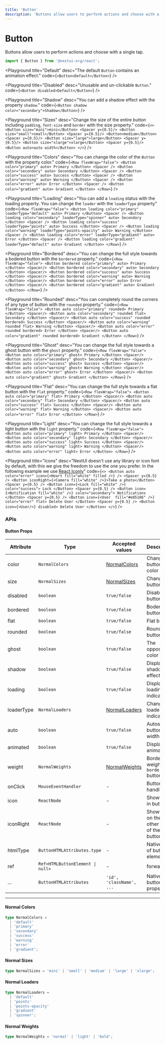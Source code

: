 ```yaml
---
title: 'Button'
description: 'Buttons allow users to perform actions and choose with a single tap.'
---
```


# Button

<Text>
  Buttons allow users to perform actions and choose with a single tap.
</Text>

```jsx
import { Button } from '@nextui-org/react';
```

<Playground
  title="Default"
  desc="The default `Button` contains an animation effect."
  code={`
<Button>Default</Button>
`}
/>

<Playground
  title="Disabled"
  desc="Unusable and un-clickable `Button`."
  code={`
<Button disabled>Default</Button>
`}
/>

<Playground
  title="Shadow"
  desc="You can add a shadow effect with the property `shadow`."
  code={`
 <Button shadow color="secondary">Shadow</Button>
`}
/>

<Playground
  title="Sizes"
  desc="Change the size of the entire button including `padding`, `font-size` and `border` with the size property."
  code={`
<>
    <Button size="mini">mini</Button>
    <Spacer y={0.5}/>
    <Button size="small">small</Button>
    <Spacer y={0.5}/>
    <Button>medium</Button>
    <Spacer y={0.5}/>
    <Button size="large">large</Button>
    <Spacer y={0.5}/>
    <Button size="xlarge">xlarge</Button>
    <Spacer y={0.5}/>
    <Button auto>auto width</Button>
</>
`}
/>

<Playground
  title="Colors"
  desc="You can change the color of the `Button` with the property color."
  code={`
<Row flexWrap="false">
  <Button color="primary" auto>
    Primary
  </Button>
  <Spacer />
  <Button color="secondary" auto>
    Secondary
  </Button>
  <Spacer />
  <Button color="success" auto>
    Success
  </Button>
  <Spacer />
  <Button color="warning" auto>
    Warning
  </Button>
  <Spacer />
  <Button color="error" auto>
    Error
  </Button>
  <Spacer />
  <Button color="gradient" auto>
    Gradient
  </Button>
</Row>
`}
/>

<Playground
  title="Loading"
  desc="You can add a `loading` status with the loading property. You can change the `loader` with the `loaderType` property"
  code={`
<Row flexWrap="false">
  <Button loading color="primary" loaderType="default" auto>
    Primary
  </Button>
  <Spacer />
  <Button loading color="secondary" loaderType="spinner" auto>
    Secondary
  </Button>
  <Spacer />
  <Button loading color="success" loaderType="points" auto>
    Success
  </Button>
  <Spacer />
  <Button loading color="warning" loaderType="points-opacity" auto>
    Warning
  </Button>
  <Spacer />
  <Button loading color="error" loaderType="gradient" auto>
    Error
  </Button>
  <Spacer />
  <Button loading color="gradient" loaderType="default" auto>
    Gradient
  </Button>
</Row>
`}
/>

<Playground
  title="Bordered"
  desc="You can change the full style towards a bodered button with the `bordered` property."
  code={`
 <Row flexWrap="false">
    <Button bordered color="primary" auto>
      Primary
    </Button>
    <Spacer/>
    <Button bordered color="secondary" auto>
      Secondary
    </Button>
    <Spacer/>
    <Button bordered color="success" auto>
      Success
    </Button>
    <Spacer/>
    <Button bordered color="warning" auto>
      Warning
    </Button>
    <Spacer/>
    <Button bordered color="error" auto>
      Error
    </Button>
    <Spacer/>
    <Button bordered color="gradient" auto>
      Gradient
    </Button>
 </Row>
`}
/>

<Playground
  title="Rounded"
  desc="You can completely round the corners of any type of button with the `rounded` property."
  code={`
 <Row flexWrap="false">
    <Button auto color="primary" rounded>
      Primary
    </Button>
    <Spacer/>
    <Button auto color="secondary" rounded flat>
      Secondary
    </Button>
    <Spacer/>
    <Button auto color="success" rounded bordered>
      Success
    </Button>
    <Spacer/>
    <Button auto color="warning" rounded flat>
      Warning
    </Button>
    <Spacer/>
    <Button auto color="error" rounded bordered>
      Error
    </Button>
    <Spacer/>
    <Button auto color="gradient" rounded bordered>
      Gradient
    </Button>
 </Row>
`}
/>

<Playground
  title="Ghost"
  desc="You can change the full style towards a ghost button with the `ghost` property."
  code={`
 <Row flexWrap="false">
    <Button auto color="primary" ghost>
      Primary
    </Button>
    <Spacer/>
    <Button auto color="secondary" ghost>
      Secondary
    </Button>
    <Spacer/>
    <Button auto color="success" ghost>
      Success
    </Button>
    <Spacer/>
    <Button auto color="warning" ghost>
      Warning
    </Button>
    <Spacer/>
    <Button auto color="error" ghost>
      Error
    </Button>
    <Spacer/>
    <Button auto color="gradient" ghost>
      Gradient
    </Button>
 </Row>
`}
/>

<Playground
  title="Flat"
  desc="You can change the full style towards a flat button with the `flat` property."
  code={`
 <Row flexWrap="false">
     <Button auto color="primary" flat>
      Primary
    </Button>
    <Spacer/>
    <Button auto color="secondary" flat>
      Secondary
    </Button>
    <Spacer/>
    <Button auto color="success" flat>
      Success
    </Button>
    <Spacer/>
    <Button auto color="warning" flat>
      Warning
    </Button>
    <Spacer/>
    <Button auto color="error" flat>
      Error
    </Button>
 </Row>
`}
/>

<Playground
  title="Light"
  desc="You can change the full style towards a light button with the `light` property."
  code={`
 <Row flexWrap="false">
    <Button auto color="primary" light>
      Primary
    </Button>
    <Spacer/>
    <Button auto color="secondary" light>
      Secondary
    </Button>
    <Spacer/>
    <Button auto color="success" light>
      Success
    </Button>
    <Spacer/>
    <Button auto color="warning" light>
      Warning
    </Button>
    <Spacer/>
    <Button auto color="error" light>
      Error
    </Button>
 </Row>
`}
/>

<Playground
  title="Icons"
  desc="NextUI doesn't use any library or icon font by default, with this we give the freedom to use the one you prefer. In the following example we use [React Iconly](https://react-iconly.jrgarciadev.com)"
  code={`
 <>
    <Button auto color="error" icon={<Heart fill="white" filled />} />
    <Spacer y={0.5} />
    <Button iconRight={<Camera fill="white" />}>Take a photo</Button>
    <Spacer y={0.5} />
    <Button icon={<Lock fill="white" />} color="success">
        Lock
    </Button>
    <Spacer y={0.5} />
    <Button icon={<Notification fill="white" />} color="secondary">
        Notifications
    </Button>
    <Spacer y={0.5} />
    <Button icon={<User  fill="#e85186" />} color="error" flat>
        Delete User
    </Button>
    <Spacer y={0.5} />
    <Button icon={<User/>} disabled>
        Delete User
    </Button>
</>
`}
/>

<Spacer y={3} />

### APIs

<Spacer y={2} />

#### Button Props

| Attribute  | Type                                            | Accepted values                  | Description                               | Default   |
| ---------- | ----------------------------------------------- | -------------------------------- | ----------------------------------------- | --------- |
| color      | `NormalColors`                                  | [NormalColors](#normal-colors)   | Change button color                       | `default` |
| size       | `NormalSizes`                                   | [NormalSizes](#normal-sizes)     | Change button size                        | `medium`  |
| disabled   | `boolean`                                       | `true/false`                     | Disable button                            | `false`   |
| bordered   | `boolean`                                       | `true/false`                     | Bodered button                            | `false`   |
| flat       | `boolean`                                       | `true/false`                     | Flat button                               | `false`   |
| rounded    | `boolean`                                       | `true/false`                     | Rounded button                            | `false`   |
| ghost      | `boolean`                                       | `true/false`                     | The opposite color                        | `false`   |
| shadow     | `boolean`                                       | `true/false`                     | Display shadow effect                     | `false`   |
| loading    | `boolean`                                       | `true/false`                     | Display loading indicator                 | `false`   |
| loaderType | `NormalLoaders`                                 | [NormalLoaders](#normal-loaders) | Change loader indicator                   | `default` |
| auto       | `boolean`                                       | `true/false`                     | Autoscale button width                    | `false`   |
| animated   | `boolean`                                       | `true/false`                     | Display drip animation                    | `true`    |
| weight     | `NormalWeights`                                 | [NormalWeights](#normal-weights) | Border weight for `bordered` button       | `normal`  |
| onClick    | `MouseEventHandler`                             | -                                | Button click handler                      | -         |
| icon       | `ReactNode`                                     | -                                | Show icon in button                       | -         |
| iconRight  | `ReactNode`                                     | -                                | Show icon on the other side of the button | -         |
| htmlType   | `ButtonHTMLAttributes.type`                     | -                                | Native type of button element             | `button`  |
| ref        | <Code>Ref<HTMLButtonElement &#124; null></Code> | -                                | forwardRef                                | -         |
| ...        | `ButtonHTMLAttributes`                          | `'id', 'className', ...`         | Native button props                       | -         |

---

<Spacer y={1} />

#### Normal Colors

```ts
type NormalColors =
  | 'default'
  | 'primary'
  | 'secondary'
  | 'success'
  | 'warning'
  | 'error'
  | 'gradient';
```

#### Normal Sizes

```ts
type NormalSizes = 'mini' | 'small' | 'medium' | 'large' | 'xlarge';
```

#### Normal Loaders

```ts
type NormalLoaders =
  | 'default'
  | 'points'
  | 'points-opacity'
  | 'gradient'
  | 'spinner';
```

#### Normal Weights

```ts
type NormalWeights = 'normal' | 'light' | 'bold';
```
